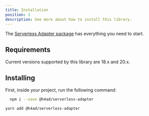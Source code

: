 ---
title: Installation
position: 1
description: See more about how to install this library.
---


The <a href="https://www.npmjs.com/package/@h4ad/serverless-adapter">Serverless Adapter package</a> has everything you need to start.

## Requirements

Current versions supported by this library are 18.x and 20.x.

## Installing

First, inside your project, run the following command:

<Tabs>
<TabItem value="npm" label="NPM" default>

```bash
  npm i --save @h4ad/serverless-adapter
```

</TabItem>

<TabItem value="yarn" label="Yarn">

```bash
yarn add @h4ad/serverless-adapter
```

</TabItem>
</Tabs>
